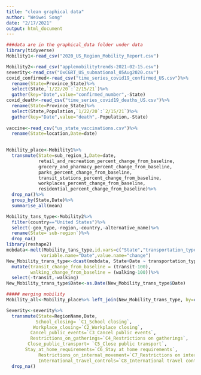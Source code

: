 ```yaml
---
title: "clean graphical data"
author: "Weiwei Song"
date: "2/17/2021"
output: html_document
---
```


```r
###data are in the graphical_data folder under data
library(tidyverse)
Mobility1<-read_csv("2020_US_Region_Mobility_Report.csv")

Mobility2<-read_csv("applemobilitytrends-2021-02-15.csv")
severity<-read_csv("OxCGRT_US_subnational_05Aug2020.csv")
covid_confirmed<-read_csv("time_series_covid19_confirmed_US.csv")%>%
  rename(State=Province_State)%>%
  select(State,`1/22/20`:`2/15/21`)%>%
  gather(key="Date",value="confirmed_number",-State)
covid_death<-read_csv("time_series_covid19_deaths_US.csv")%>%
  rename(State=Province_State)%>%
  select(State,Population,`1/22/20`:`2/15/21`)%>%
  gather(key="Date",value="death",-Population,-State)
  
vaccine<-read_csv("us_state_vaccinations.csv")%>%
  rename(State=location,Date=date)
  
```


```r
Mobility_place<-Mobility1%>%
  transmute(State=sub_region_1,Date=date,
            retail_and_recreation_percent_change_from_baseline,
            grocery_and_pharmacy_percent_change_from_baseline,
            parks_percent_change_from_baseline,
            transit_stations_percent_change_from_baseline,
            workplaces_percent_change_from_baseline,
            residential_percent_change_from_baseline)%>%
  drop_na()%>%
  group_by(State,Date)%>%
  summarise_all(mean)
```


```r
Mobility_tans_type<-Mobility2%>%
  filter(country=="United States")%>%
  select(-geo_type,-region,-country,-alternative_name)%>%
  rename(State=`sub-region`)%>%
  drop_na()
library(reshape2)
mobdata<-melt(Mobility_tans_type,id.vars=c("State","transportation_type"),
             variable.name="Date",value.name="change")
New_Mobility_trans_type<-dcast(mobdata, State+Date ~ transportation_type, mean)%>%
  mutate(transit_change_from_baseline = (transit-100),
         walking_change_from_baseline = (walking-100))%>%
  select(-transit,-walking)
New_Mobility_trans_type$Date<-as.Date(New_Mobility_trans_type$Date)

##### merging mobility
Mobility_all<-Mobility_place%>% left_join(New_Mobility_trans_type, by=c("State","Date"))

```

```r

Severity<-severity%>%
  transmute(State=RegionName,Date,
           School_closing= `C1_School closing`,
          Workplace_closing=`C2_Workplace closing`,
         Cancel_public_events=`C3_Cancel public events`,
         Restrictions_on_gatherings=`C4_Restrictions on gatherings`,
        Close_public_transport= `C5_Close public transport`,
       Stay_at_home_requirements=`C6_Stay at home requirements`,
            Restrictions_on_internal_movement=`C7_Restrictions on internal movement`,
            International_travel_controls=`C8_International travel controls`)%>%
  drop_na()
```




